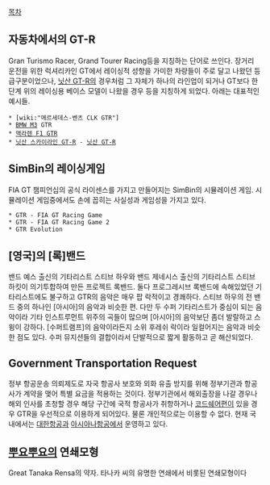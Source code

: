 [[목차]]

== 자동차에서의 GT-R ==
Gran Turismo Racer, Grand Tourer Racing등을 지칭하는 단어로 쓰인다.
장거리 운전을 위한 럭셔리카인 GT에서 레이싱적 성향을 가미한 차량들이 주로 달고 나왔던 등급구분이었으나, [[닛산 GT-R]]의 경우처럼 그 자체가 하나의 라인업이 되거나 GT보다 한단계 위의 레이싱용 베이스 모델이 나왔을 경우 등을 지칭하게 되었다. 아래는 대표적인 예시들.

 * [wiki:"메르세데스-벤츠 CLK GTR"]
 * [[BMW M3]] GTR
 * [[맥라렌 F1 GTR]]
 * [[닛산 스카이라인 GT-R]] - [[닛산 GT-R]]


== SimBin의 레이싱게임 ==
FIA GT 챔피언십의 공식 라이센스를 가지고 만들어지는 SimBin의 시뮬레이션 게임.
시뮬레이션 게임중에서도 손에 꼽히는 사실성과 게임성을 가지고 있다.

 * GTR - FIA GT Racing Game
 * GTR - FIA GT Racing Game 2
 * GTR Evolution


== [영국]의 [록]밴드 ==
밴드 예스 출신의 기타리스트 스티브 하우와 밴드 제네시스 출신의 기타리스트 스티브 하킷이 의기투합하여 만든 프로젝트 록밴드. 
둘다 프로그레시브 록밴드에 속해있었던 기타리스트에도 불구하고 GTR의 음악은 매우 팝 락적이고 경쾌하다. 스티브 하우의 전 밴드 중의 하나인 [아시아]의 음악과 비슷한 편.
다만 두 수퍼 기타리스트가 중심이 되는 음악이라 기타 인스트루먼트 위주의 곡들이 많으며 [아시아]의 음악보단 좀더 발랄하고 스윙이 강하다. [수퍼트램프]의 음악이라든지 소위 후레쉬 락이라 일컬어지는 음악과 비슷한 점도 있다.
수퍼 뮤지션들의 결합이라서 단발적으로 짧게 활동하고 곧 해산되었다.


== Government Transportation Request ==
정부 항공운송 의뢰제도로 자국 항공사 보호와 외화 유출 방지를 위해 정부기관과 항공사가 계약을 맺어 특별 요금을 적용하는 것이다. 정부기관에서 해외출장을 나갈 경우나 해외 인사를 초청할 경우 해당 구간에 국적 항공사가 취항하거나 [[코드쉐어]]편이 있을 경우 GTR을 우선적으로 이용하게 되어있다. 물론 개인적으로는 이용할 수 없다. 현재 국내에서는 [[대한항공]]과 [[아시아나항공]]에서 운영하고 있다.


== [[뿌요뿌요]]의 연쇄모형 ==
Great Tanaka Rensa의 약자. 타나카 씨의 유명한 연쇄에서 비롯된 연쇄모형이다
